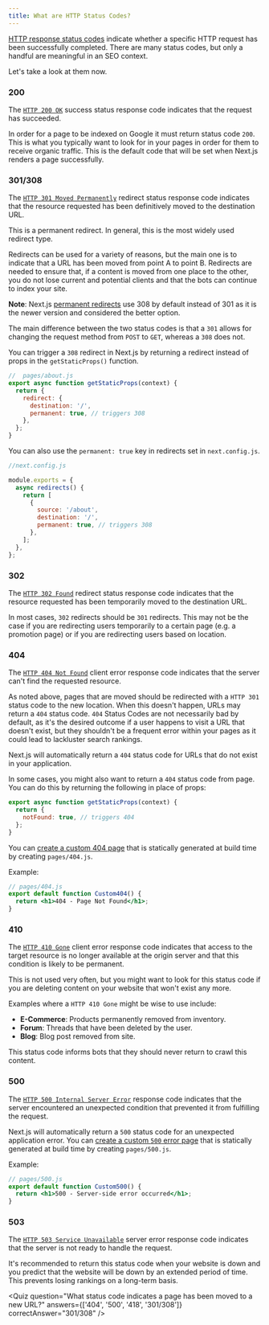 ```yaml
---
title: What are HTTP Status Codes?
---
```


[HTTP response status codes](https://developer.mozilla.org/docs/Web/HTTP/Status) indicate whether a specific HTTP request has been successfully completed.
There are many status codes, but only a handful are meaningful in an SEO context.

Let's take a look at them now.

### 200

The [`HTTP 200 OK`](https://developer.mozilla.org/docs/Web/HTTP/Status/200) success status response code indicates that the request has succeeded.

In order for a page to be indexed on Google it must return status code `200`. This is what you typically want to look for in
your pages in order for them to receive organic traffic. This is the default code that will be set when Next.js renders a page
successfully.

### 301/308

The [`HTTP 301 Moved Permanently`](https://developer.mozilla.org/docs/Web/HTTP/Status/301) redirect status response code indicates that the resource requested has been definitively moved to the destination URL.

This is a permanent redirect. In general, this is the most widely used redirect type.

Redirects can be used for a variety of reasons, but the main one is to indicate that a URL has been moved from point A to point B. Redirects are needed to ensure that, if a content is moved from one place to the other, you do not lose current and potential clients and that the bots can continue to index your site.

**Note**: Next.js [permanent redirects](/docs/api-reference/next.config.js/redirects) use 308 by default instead of 301 as it is the newer version and considered the better option.

The main difference between the two status codes is that a `301` allows for changing the request method from `POST` to `GET`, whereas a
`308` does not.

You can trigger a `308` redirect in Next.js by returning a redirect instead of props in the `getStaticProps()` function.

```jsx
//  pages/about.js
export async function getStaticProps(context) {
  return {
    redirect: {
      destination: '/',
      permanent: true, // triggers 308
    },
  };
}
```

You can also use the `permanent: true` key in redirects set in `next.config.js`.

```jsx
//next.config.js

module.exports = {
  async redirects() {
    return [
      {
        source: '/about',
        destination: '/',
        permanent: true, // triggers 308
      },
    ];
  },
};
```

### 302

The [`HTTP 302 Found`](https://developer.mozilla.org/docs/Web/HTTP/Status/302) redirect status response code indicates that the resource requested has been
temporarily moved to the destination URL.

In most cases, `302` redirects should be `301` redirects. This may not be the case if you are redirecting users temporarily to a certain page (e.g. a promotion page) or if you are redirecting users based on location.

### 404

The [`HTTP 404 Not Found`](https://developer.mozilla.org/docs/Web/HTTP/Status/404) client error response code indicates that the server can't find the requested
resource.

As noted above, pages that are moved should be redirected with a `HTTP 301` status code to the new location. When this doesn't happen, URLs may return a `404` status code. `404` Status Codes are not necessarily bad by default, as it's the desired outcome if a user happens to visit a URL that doesn't exist, but they shouldn't be a frequent error within your pages as it could lead to lackluster search rankings.

Next.js will automatically return a `404` status code for URLs that do not exist in your application.

In some cases, you might also want to return a `404` status code from page. You can do this by returning the following in place of props:

```jsx
export async function getStaticProps(context) {
  return {
    notFound: true, // triggers 404
  };
}
```

You can [create a custom 404 page](/docs/advanced-features/custom-error-page#404-page) that is statically generated at build time by creating `pages/404.js`.

Example:

```jsx
// pages/404.js
export default function Custom404() {
  return <h1>404 - Page Not Found</h1>;
}
```

### 410

The [`HTTP 410 Gone`](https://developer.mozilla.org/docs/Web/HTTP/Status/410) client error response code indicates that access to the target resource is no longer available at the origin server and that this condition is likely to be permanent.

This is not used very often, but you might want to look for this status code if you are deleting content on your website that won't exist any more.

Examples where a `HTTP 410 Gone` might be wise to use include:

- **E-Commerce**: Products permanently removed from inventory.
- **Forum**: Threads that have been deleted by the user.
- **Blog**: Blog post removed from site.

This status code informs bots that they should never return to crawl this content.

### 500

The [`HTTP 500 Internal Server Error`](https://developer.mozilla.org/docs/Web/HTTP/Status/500) response code indicates that the server encountered an unexpected condition that prevented it from fulfilling the request.

Next.js will automatically return a `500` status code for an unexpected application error. You can [create a custom `500` error page](/docs/advanced-features/custom-error-page#500-page) that is statically generated at build time by creating `pages/500.js`.

Example:

```jsx
// pages/500.js
export default function Custom500() {
  return <h1>500 - Server-side error occurred</h1>;
}
```

### 503

The [`HTTP 503 Service Unavailable`](https://developer.mozilla.org/docs/Web/HTTP/Status/503) server error response code indicates that the server is not ready to handle the request.

It's recommended to return this status code when your website is down and you predict that the website will be down by an extended period of time. This prevents losing rankings on a long-term basis.

<Quiz
  question="What status code indicates a page has been moved to a new URL?"
  answers={['404', '500', '418', '301/308']}
  correctAnswer="301/308"
/>
